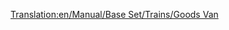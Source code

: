 [[Translation:en/Manual/Base Set/Trains/Goods Van]]
{{it/Manuale/Set base/Treni/Vagoni|Name=Vagone beni
|NormalCost=€ 2.226
|NormalWeight=21 / 33 t
|Picture=[[File:en/Manual/Base Set/Trains/Goodsvan.png]]
|NormalCapacity=25 casse di beni
|MonoCost="
|MonoWeight=21 / 36 t
|MonoCapacity=30 casse di beni
|MagCost="
|MagWeight=21 / 37 t
|MagCapacity=32 casse di beni
|Description=Il carro merci è concepito per il trasporto generico di [[it/Manuale/Set base/Carichi/Beni]], principlamente prodotte dalle industrie e indirizzate alle città. Questo carro è disponibile per il clima [[it/Manuale/Clima#temperato|temperato]], [[it/Manuale/Clima#sub-artico|sub-artico]] e [[it/Manuale/Clima#tropicale|tropicale]].
}}